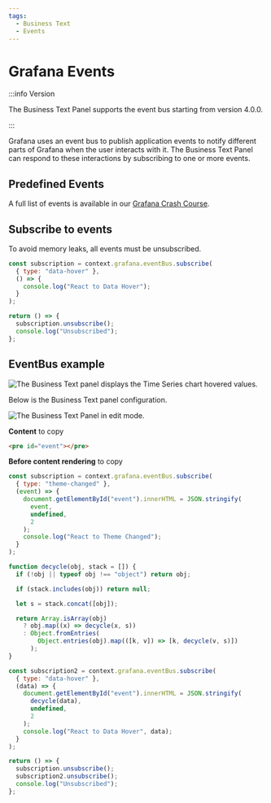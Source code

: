```yaml
---
tags:
  - Business Text
  - Events
---
```



# Grafana Events

:::info Version

The Business Text Panel supports the event bus starting from version 4.0.0.

:::

Grafana uses an event bus to publish application events to notify different parts of Grafana when the user interacts with it. The Business Text Panel can respond to these interactions by subscribing to one or more events.

## Predefined Events

A full list of events is available in our [Grafana Crash Course](/grafana/developer/eventbus).

## Subscribe to events

To avoid memory leaks, all events must be unsubscribed.

```js
const subscription = context.grafana.eventBus.subscribe(
  { type: "data-hover" },
  () => {
    console.log("React to Data Hover");
  }
);

return () => {
  subscription.unsubscribe();
  console.log("Unsubscribed");
};
```

## EventBus example

<Image
  title="The Business Text panel displays the Time Series chart hovered values."
  src="/img/plugins/volkovlabs-dynamictext-panel/event-bus.gif"
/>

Below is the Business Text panel configuration.

<Image
  title="The Business Text Panel in edit mode."
  src="/img/plugins/volkovlabs-dynamictext-panel/eb-edit.png"
/>

**Content** to copy

```html
<pre id="event"></pre>
```

**Before content rendering** to copy

```js
const subscription = context.grafana.eventBus.subscribe(
  { type: "theme-changed" },
  (event) => {
    document.getElementById("event").innerHTML = JSON.stringify(
      event,
      undefined,
      2
    );
    console.log("React to Theme Changed");
  }
);

function decycle(obj, stack = []) {
  if (!obj || typeof obj !== "object") return obj;

  if (stack.includes(obj)) return null;

  let s = stack.concat([obj]);

  return Array.isArray(obj)
    ? obj.map((x) => decycle(x, s))
    : Object.fromEntries(
        Object.entries(obj).map(([k, v]) => [k, decycle(v, s)])
      );
}

const subscription2 = context.grafana.eventBus.subscribe(
  { type: "data-hover" },
  (data) => {
    document.getElementById("event").innerHTML = JSON.stringify(
      decycle(data),
      undefined,
      2
    );
    console.log("React to Data Hover", data);
  }
);

return () => {
  subscription.unsubscribe();
  subscription2.unsubscribe();
  console.log("Unsubscribed");
};
```
